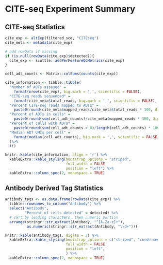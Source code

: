 # CITE-seq Experiment Summary

## CITE-seq Statistics

```r
cite_exp <- altExp(filtered_sce, "CITEseq")
cite_meta <- metadata(cite_exp)

# add rowData if missing
if (is.null(rowData(cite_exp)$detected)){
  cite_exp <- scuttle::addPerFeatureQCMetrics(cite_exp)
}

cell_adt_counts <- Matrix::colSums(counts(cite_exp))

cite_information <- tibble::tibble(
  "Number of ADTs assayed" = 
    format(nrow(cite_exp), big.mark = ',', scientific = FALSE),
  "CITE-seq reads sequenced" = 
    format(cite_meta$total_reads, big.mark = ',', scientific = FALSE),
  "Percent CITE-seq reads mapped to ADTs" = 
    paste0(round(cite_meta$mapped_reads/cite_meta$total_reads * 100, digits = 2), "%"),
  "Percent of ADTs in cells" = 
    paste0(round(sum(cell_adt_counts)/cite_meta$mapped_reads * 100, digits = 2), "%"),
  "Percent of cells with ADTs" = 
    paste0(round(sum(cell_adt_counts > 0)/length(cell_adt_counts) * 100, digits = 2), "%"),
  "Median ADT UMIs per cell" = 
    format(median(cell_adt_counts), big.mark = ',', scientific = FALSE)
  )%>%
  t()

knitr::kable(cite_information, align = 'r') %>%
  kableExtra::kable_styling(bootstrap_options = "striped",
                            full_width = FALSE,
                            position = "left") %>%
  kableExtra::column_spec(2, monospace = TRUE)
```

## Antibody Derived Tag Statistics 
```r
antibody_tags <- as.data.frame(rowData(cite_exp)) %>%
  tibble::rownames_to_column("Antibody") %>%
  select("Antibody",
         "Percent of cells detected" = detected) %>%
  # sort by leading characters, then numeric portion
  arrange(stringr::str_extract(Antibody, "^[A-Za-z]+"),
          as.numeric(stringr::str_extract(Antibody, "\\d+")))

knitr::kable(antibody_tags, digits = 2) %>%
  kableExtra::kable_styling(bootstrap_options = c("striped", "condensed"),
                            full_width = FALSE,
                            position = "left",
                            ) %>%
  kableExtra::column_spec(2, monospace = TRUE) 
  
```

